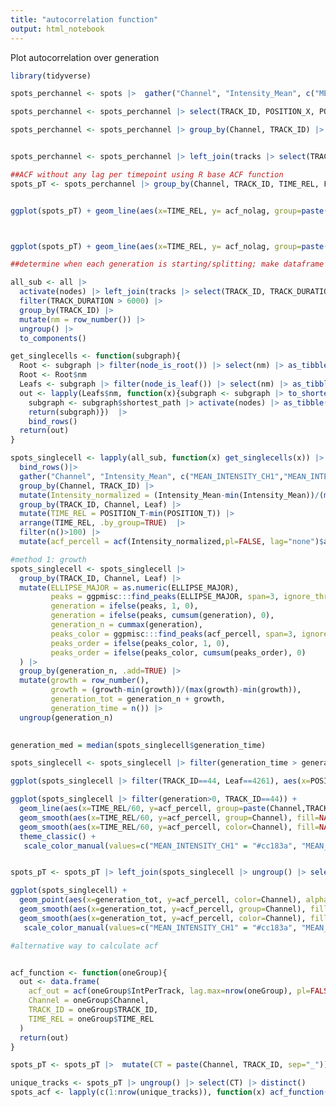 ---
title: "autocorrelation function"
output: html_notebook
---

Plot autocorrelation over generation

```{r}
library(tidyverse)

spots_perchannel <- spots |>  gather("Channel", "Intensity_Mean", c("MEAN_INTENSITY_CH1","MEAN_INTENSITY_CH2", "MEAN_INTENSITY_CH3")) |> type_convert(guess_integer=TRUE)

spots_perchannel <- spots_perchannel |> select(TRACK_ID, POSITION_X, POSITION_Y, POSITION_T, Intensity_Mean, Channel, FRAME) |> distinct()

spots_perchannel <- spots_perchannel |> group_by(Channel, TRACK_ID) |> mutate(Intensity_normalized = (Intensity_Mean-min(Intensity_Mean))/(max(Intensity_Mean-min(Intensity_Mean)))*100)


spots_perchannel <- spots_perchannel |> left_join(tracks |> select(TRACK_ID, TRACK_DURATION, TRACK_START) |> type_convert(guess_integer=TRUE)) |> filter(TRACK_DURATION>6000) |> mutate(TIME_REL = POSITION_T-TRACK_START)

##ACF without any lag per timepoint using R base ACF function
spots_pT <- spots_perchannel |> group_by(Channel, TRACK_ID, TIME_REL, FRAME) |> summarise(IntPerTrack = mean(Intensity_normalized))|> ungroup() |> group_by(Channel, TRACK_ID) |> arrange(TIME_REL, TRACK_ID, Channel) |> mutate(acf_nolag = acf(IntPerTrack,pl=FALSE, lag="none")$acf)


ggplot(spots_pT) + geom_line(aes(x=TIME_REL, y= acf_nolag, group=paste(TRACK_ID, Channel), color=Channel), alpha=0.5) + theme_minimal() + geom_line(data=spots_pT |> filter(TRACK_ID==45), aes(x=TIME_REL, y=acf_nolag, color=Channel), size=2)



ggplot(spots_pT) + geom_line(aes(x=TIME_REL, y= acf_nolag, group=paste(TRACK_ID, Channel), color=Channel), alpha=0.5) + theme_minimal() + geom_line(data=spots_pT, aes(x=TIME_REL, y=mean(acf_nolag)), size=2)

```


```{r}

##determine when each generation is starting/splitting; make dataframe with one cell per track (does multiply single cells in the beginning)

all_sub <- all |> 
  activate(nodes) |> left_join(tracks |> select(TRACK_ID, TRACK_DURATION, TRACK_START) |> distinct()) |> 
  filter(TRACK_DURATION > 6000) |> 
  group_by(TRACK_ID) |>
  mutate(nm = row_number()) |>
  ungroup() |>
  to_components()

get_singlecells <- function(subgraph){
  Root <- subgraph |> filter(node_is_root()) |> select(nm) |> as_tibble()
  Root <- Root$nm
  Leafs <- subgraph |> filter(node_is_leaf()) |> select(nm) |> as_tibble()
  out <- lapply(Leafs$nm, function(x){subgraph <- subgraph |> to_shortest_path(from=Root, to=x)
    subgraph <- subgraph$shortest_path |> activate(nodes) |> as_tibble() |> mutate(Leaf = x)
    return(subgraph)})  |> 
    bind_rows()
  return(out)
}

spots_singlecell <- lapply(all_sub, function(x) get_singlecells(x)) |> 
  bind_rows()|> 
  gather("Channel", "Intensity_Mean", c("MEAN_INTENSITY_CH1","MEAN_INTENSITY_CH2", "MEAN_INTENSITY_CH3")) |>
  group_by(Channel, TRACK_ID) |> 
  mutate(Intensity_normalized = (Intensity_Mean-min(Intensity_Mean))/(max(Intensity_Mean-min(Intensity_Mean)))*100) |>
  group_by(TRACK_ID, Channel, Leaf) |> 
  mutate(TIME_REL = POSITION_T-min(POSITION_T)) |>
  arrange(TIME_REL, .by_group=TRUE)  |>
  filter(n()>100) |>
  mutate(acf_percell = acf(Intensity_normalized,pl=FALSE, lag="none")$acf, .drop=TRUE)

#method 1: growth
spots_singlecell <- spots_singlecell |> 
  group_by(TRACK_ID, Channel, Leaf) |> 
  mutate(ELLIPSE_MAJOR = as.numeric(ELLIPSE_MAJOR),
         peaks = ggpmisc:::find_peaks(ELLIPSE_MAJOR, span=3, ignore_threshold = 0.3),
         generation = ifelse(peaks, 1, 0),
         generation = ifelse(peaks, cumsum(generation), 0),
         generation_n = cummax(generation),
         peaks_color = ggpmisc:::find_peaks(acf_percell, span=3, ignore_threshold=0.3),
         peaks_order = ifelse(peaks_color, 1, 0),
         peaks_order = ifelse(peaks_color, cumsum(peaks_order), 0)
  ) |>
  group_by(generation_n, .add=TRUE) |>
  mutate(growth = row_number(),
         growth = (growth-min(growth))/(max(growth)-min(growth)),
         generation_tot = generation_n + growth,
         generation_time = n()) |>
  ungroup(generation_n)
  

generation_med = median(spots_singlecell$generation_time)       

spots_singlecell <- spots_singlecell |> filter(generation_time > generation_med/2, generation_time < generation_med*2)

ggplot(spots_singlecell |> filter(TRACK_ID==44, Leaf==4261), aes(x=POSITION_T, y=ELLIPSE_MAJOR)) + geom_point(aes(color=peaks)) + geom_path()

ggplot(spots_singlecell |> filter(generation>0, TRACK_ID==44)) + 
  geom_line(aes(x=TIME_REL/60, y=acf_percell, group=paste(Channel,TRACK_ID,Leaf), color=Channel), alpha=0.3) + facet_wrap(~Channel) +
  geom_smooth(aes(x=TIME_REL/60, y=acf_percell, group=Channel), fill=NA, color="black", size=2) +
  geom_smooth(aes(x=TIME_REL/60, y=acf_percell, color=Channel), fill=NA) +
  theme_classic() +
   scale_color_manual(values=c("MEAN_INTENSITY_CH1" = "#cc183a", "MEAN_INTENSITY_CH2" = "#abd037", "MEAN_INTENSITY_CH3" = "#2986cc")) -> plot_perChannel_time


spots_pT <- spots_pT |> left_join(spots_singlecell |> ungroup() |> select(FRAME, generation, peaks, TRACK_ID) |> distinct())

ggplot(spots_singlecell) + 
  geom_point(aes(x=generation_tot, y=acf_percell, color=Channel), alpha=0.01, size=0.1) + facet_wrap(~generation_time) +
  geom_smooth(aes(x=generation_tot, y=acf_percell, group=Channel), fill=NA, color="black", size=2) +
  geom_smooth(aes(x=generation_tot, y=acf_percell, color=Channel), fill=NA) +
   scale_color_manual(values=c("MEAN_INTENSITY_CH1" = "#cc183a", "MEAN_INTENSITY_CH2" = "#bcff00", "MEAN_INTENSITY_CH3" = "#2986cc"))

```





```{r}

#alternative way to calculate acf


acf_function <- function(oneGroup){
  out <- data.frame(
    acf_out = acf(oneGroup$IntPerTrack, lag.max=nrow(oneGroup), pl=FALSE)$acf,
    Channel = oneGroup$Channel,
    TRACK_ID = oneGroup$TRACK_ID,
    TIME_REL = oneGroup$TIME_REL
  )
  return(out)
}

spots_pT <- spots_pT |>  mutate(CT = paste(Channel, TRACK_ID, sep="_")) 

unique_tracks <- spots_pT |> ungroup() |> select(CT) |> distinct()
spots_acf <- lapply(c(1:nrow(unique_tracks)), function(x) acf_function(spots_pT |> filter(CT==unique_tracks[x,]))) |> bind_rows()

```



